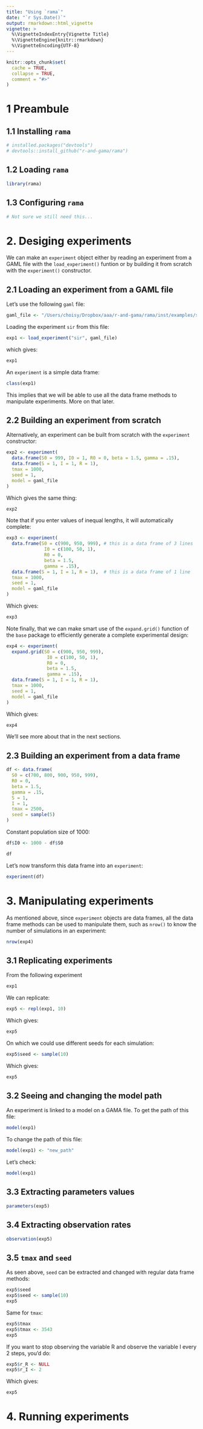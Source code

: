 ```yaml
---
title: "Using `rama`"
date: "`r Sys.Date()`"
output: rmarkdown::html_vignette
vignette: >
  %\VignetteIndexEntry{Vignette Title}
  %\VignetteEngine{knitr::rmarkdown}
  %\VignetteEncoding{UTF-8}
---
```


```r
knitr::opts_chunk$set(
  cache = TRUE,
  collapse = TRUE,
  comment = "#>"
)
```

# 1 Preambule

## 1.1 Installing `rama`

```r
# installed.packages("devtools")
# devtools::install_github("r-and-gama/rama")
```

## 1.2 Loading `rama`

```r
library(rama)
```

## 1.3 Configuring `rama`

```r
# Not sure we still need this...
```

# 2. Desiging experiments

We can make an `experiment` object either by reading an experiment from a GAML
file with the `load_experiment()` funtion or by building it from scratch with
the `experiment()` constructor.

## 2.1 Loading an experiment from a GAML file

Let's use the following `gaml` file:

```r
gaml_file <- "/Users/choisy/Dropbox/aaa/r-and-gama/rama/inst/examples/sir.gaml"
```

Loading the experiment `sir` from this file:

```r
exp1 <- load_experiment("sir", gaml_file)
```

which gives:

```r
exp1
```

An `experiment` is a simple data frame:

```r
class(exp1)
```

This implies that we will be able to use all the data frame methods to
manipulate experiments. More on that later.

## 2.2 Building an experiment from scratch

Alternatively, an experiment can be built from scratch with the `experiment`
constructor:

```r
exp2 <- experiment(
  data.frame(S0 = 999, I0 = 1, R0 = 0, beta = 1.5, gamma = .15),
  data.frame(S = 1, I = 1, R = 1),
  tmax = 1000,
  seed = 1,
  model = gaml_file
)
```

Which gives the same thing:

```r
exp2
```

Note that if you enter values of inequal lengths, it will automatically
complete:

```r
exp3 <- experiment(
  data.frame(S0 = c(900, 950, 999), # this is a data frame of 3 lines
              I0 = c(100, 50, 1),
              R0 = 0,
              beta = 1.5,
              gamma = .15),
  data.frame(S = 1, I = 1, R = 1),  # this is a data frame of 1 line
  tmax = 1000,                    
  seed = 1,                         
  model = gaml_file
)
```

Which gives:

```r
exp3
```

Note finally, that we can make smart use of the `expand.grid()` function of the
`base` package to efficiently generate a complete experimental design:

```r
exp4 <- experiment(
  expand.grid(S0 = c(900, 950, 999),
               I0 = c(100, 50, 1),
               R0 = 0,
               beta = 1.5,
               gamma = .15),
  data.frame(S = 1, I = 1, R = 1),
  tmax = 1000,
  seed = 1,
  model = gaml_file
)
```

Which gives:

```r
exp4
```

We'll see more about that in the next sections.

## 2.3 Building an experiment from a data frame

```r
df <- data.frame(
  S0 = c(700, 800, 900, 950, 999),
  R0 = 0,
  beta = 1.5,
  gamma = .15,
  S = 1,
  I = 1,
  tmax = 2500,
  seed = sample(5)
)
```

Constant population size of 1000:

```r
df$I0 <- 1000 - df$S0
```

```r
df
```

Let's now transform this data frame into an `experiment`:

```r
experiment(df)
```


# 3. Manipulating experiments

As mentioned above, since `experiment` objects are data frames, all the data
frame methods can be used to manipulate them, such as `nrow()` to know the
number of simulations in an experiment:

```r
nrow(exp4)
```


## 3.1 Replicating experiments

From the following experiment

```r
exp1
```

We can replicate:

```r
exp5 <- repl(exp1, 10)
```

Which gives:

```r
exp5
```

On which we could use different seeds for each simulation:

```r
exp5$seed <- sample(10)
```

Which gives:

```r
exp5
```

## 3.2 Seeing and changing the model path

An experiment is linked to a model on a GAMA file. To get the path of this file:

```r
model(exp1)
```

To change the path of this file:

```r
model(exp1) <- "new_path"
```

Let's check:

```r
model(exp1)
```


## 3.3 Extracting parameters values

```r
parameters(exp5)
```


## 3.4 Extracting observation rates

```r
observation(exp5)
```


## 3.5 `tmax` and `seed`

As seen above, `seed` can be extracted and changed with regular data frame
methods:

```r
exp5$seed
exp5$seed <- sample(10)
exp5
```

Same for `tmax`:

```r
exp5$tmax
exp5$tmax <- 3543
exp5
```

If you want to stop observing the variable R and observe the variable I every
2 steps, you'd do:

```r
exp5$r_R <- NULL
exp5$r_I <- 2
```

Which gives:

```r
exp5
```


# 4. Running experiments
